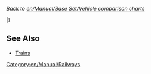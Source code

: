 
''Back to [[en/Manual/Base Set/Vehicle comparison charts]]''{{en/-right}}

{{hu/Manual/Base Set/Trains/VagonTáblaFejléc}}

{{en/Manual/Base Set/Trains/TrainCarriageRow|climate=TSR_
|name=[[hu/Manual/Base Set/Trains/Páncélozott vagon|Páncélozott vagon]]
|costGBP=1,494
|costUSD=2,988
|weightEmpty=30
|weightRail=32
|weightMonoRail=33 
|weightMagLev=33
|cargoType=értéktárgyak/arany/gyémánt
|capacityRail=20 csomag
|capacityMonoRail=25 csomag
|capacityMagLev=27 csomag
}}

{{en/Manual/Base Set/Trains/TrainCarriageRow|
___Y|[[hu/Elemszállító vagon|Elemszállító vagon]]|1,148|2,296|18|23|24|25|elem|22|27|29}}

{{en/Manual/Base Set/Trains/TrainCarriageRow|
___Y|[[hu/Buborékszállító vagon|Buborékszállító vagon]]|1,113|2,226|21|22|22|22|buborék|20|25|27}}

{{en/Manual/Base Set/Trains/TrainCarriageRow|
___Y|[[hu/Vattacukorszállító vagon|Vattacukorszállító vagon]]|1,042|2,084|20|50|55|57|vattacukor|30 tonna|35 tonna|37 tonna}}

{{en/Manual/Base Set/Trains/TrainCarriageRow|
TS__|[[hu/Manual/Base Set/Trains/Szénszállító vagon|Szénszállító vagon]]|1,031|2,062|18|48|53|55|szén|30 tonna|35 tonna|37 tonna}}

{{en/Manual/Base Set/Trains/TrainCarriageRow|
___Y|[[hu/Kólaszállító vagon|Kólaszállító vagon]]|1,066|2,132|24|49|54|56|kóla|25 ezer liter|30 ezer liter|32 ezer liter}}

{{en/Manual/Base Set/Trains/TrainCarriageRow|
__R_|[[hu/Manual/Base Set/Trains/Rézércszállító vagon|Rézércszállító vagon]]|1,048|2,096|19|49|54|56|rézérc|30 tonna|35 tonna|37 tonna}}

{{en/Manual/Base Set/Trains/TrainCarriageRow|
___Y|[[hu/Szénsavasital-szállító vagon|Szénsavasital-szállító vagon]]|1,130|2,260|18|21|21|22|szénsavas ital|25|30|32}}

{{en/Manual/Base Set/Trains/TrainCarriageRow|
_SR_|[[hu/Manual/Base Set/Trains/Ételszállító vagon|Ételszállító vagon]]|1,119|2,238|22|47|52|54|étel|25 tonna|30 tonna|32 tonna}}

{{en/Manual/Base Set/Trains/TrainCarriageRow|
__R_|[[hu/Manual/Base Set/Trains/Gyümölcsszállító vagon|Gyümölcsszállító vagon]]|1,066|2,132|18|43|48|50|gyümölcs|25 tonna|30 tonna|32 tonna}}

{{en/Manual/Base Set/Trains/TrainCarriageRow|
TSR_|[[hu/Manual/Base Set/Trains/Áruszállító vagon|Áruszállító vagon]]|1,113|2,226|21|33|36|37|áru|25 láda|30 láda|32 láda}}

{{en/Manual/Base Set/Trains/TrainCarriageRow|
TSR_|[[hu/Manual/Base Set/Trains/Gabonaszállító vagon|Gabonaszállító vagon]]|1,066|2,132|19|49|54|56|búza|30 tonna|35 tonna|37 tonna}}

{{en/Manual/Base Set/Trains/TrainCarriageRow|
T___|[[hu/Manual/Base Set/Trains/Vasércszállító vagon|Vasércszállító vagon]]|1,048|2,096|19|49|54|56|vasérc|30 tonna|35 tonna|37 tonna}}

{{en/Manual/Base Set/Trains/TrainCarriageRow|
TS__|[[hu/Manual/Base Set/Trains/Állatszállító vagon|Állatszállító vagon]]|1,125|2,250|20|24|25|26|állat|25 darab|30 darab|32 darab}}

{{en/Manual/Base Set/Trains/TrainCarriageRow|
TSRY|[[hu/Manual/Base Set/Trains/Levélszállító vagon|Levélszállító vagon]]|1,335|2,670|21|28|29|30|levél|30 csomag|35 csomag|37 csomag}}

{{en/Manual/Base Set/Trains/TrainCarriageRow|
TSR_|[[hu/Manual/Base Set/Trains/Olajszállító vagon|Olajszállító vagon]]|1,171|2,342|24|54|59|61|olaj|30,000|35,000|37 ezer liter}}

{{en/Manual/Base Set/Trains/TrainCarriageRow|
_S__|[[hu/Manual/Base Set/Trains/Papírszállító vagon|Papírszállító vagon]]|1,148|2,296|18|38|43|45|papír|20 tonna|25 tonna|27 tonna}}

{{en/Manual/Base Set/Trains/TrainCarriageRow|
TSRY|[[hu/Manual/Base Set/Trains/Személyvagon|Személyvagon]]|1,447|2,894|25|27|27|27|utas|40|45|47}}

{{en/Manual/Base Set/Trains/TrainCarriageRow|
___Y|[[hu/Műanyagszállító vagon|Műanyagszállító vagon]]|1,119|2,238|18|48|53|55|műanyag|30 ezer liter|35 ezer liter|37 ezer liter}}

{{en/Manual/Base Set/Trains/TrainCarriageRow|
__R_|[[hu/Manual/Base Set/Trains/Gumiszállító vagon|Gumiszállító vagon]]|1,083|2,166|19|40|45|47|gumi|21 ezer liter|26 ezer liter|28 ezer liter}}

{{en/Manual/Base Set/Trains/TrainCarriageRow|
T___|[[hu/Manual/Base Set/Trains/Acélszállító vagon|Acélszállító vagon]]|1,148|2,296|18|38|43|45|acél|20 tonna|25 tonna|27 tonna}}

{{en/Manual/Base Set/Trains/TrainCarriageRow|
___Y|[[hu/Cukorszállító vagon|Cukorszállító vagon]]|1,031|2,062|19|49|54|56|cukor|30 tonna|35 tonna|37 tonna}}

{{en/Manual/Base Set/Trains/TrainCarriageRow|
___Y|[[hu/Cukorkaszállító vagon|Cukorkaszállító vagon]]|1,060|2,120|21|28|30|31|cukorka|25 csomag|30 csomag|32 csomag}}

{{en/Manual/Base Set/Trains/TrainCarriageRow|
___Y|[[hu/Tejkaramellaszállító vagon|Tejkaramellaszállító vagon]]|1,125|2,250|20|50|55|57|tejkaramella|30 tonna|35 tonna|37 tonna}}

{{en/Manual/Base Set/Trains/TrainCarriageRow|
___Y|[[hu/Játékszállító vagon|Játékszállító vagon]]|1,072|2,144|21|23|24|24|játék|20|25|27}}

{{en/Manual/Base Set/Trains/TrainCarriageRow|
__R_|[[hu/Manual/Base Set/Trains/Vízszállító vagon|Vízszállító vagon]]|1,166|2,332|25|50|55|57|víz|25 ezer liter|30 ezer liter|32 ezer liter}}

{{en/Manual/Base Set/Trains/TrainCarriageRow|
TSR_|[[hu/Manual/Base Set/Trains/Faszállító vagon|Faszállító vagon]]|1,060|2,120|16|46|51|53|fa|30 tonna|35 tonna|37 tonna}}

|}

==See Also==
* [[en/Manual/Trains#list-of-train-engines-and-carriages|Trains]]

[[Category:en/Manual/Railways]]